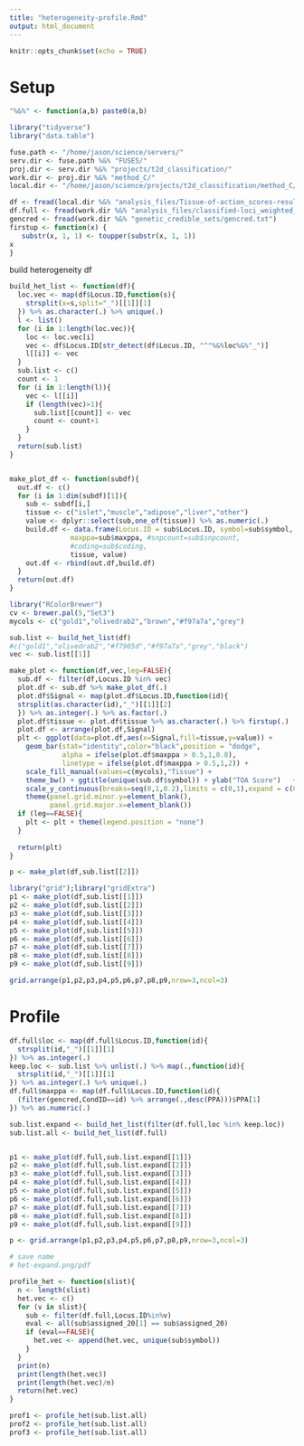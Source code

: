 ```yaml
---
title: "heterogeneity-profile.Rmd"
output: html_document
---
```


```r
knitr::opts_chunk$set(echo = TRUE)
```

# Setup

```r

"%&%" <- function(a,b) paste0(a,b)

library("tidyverse")
library("data.table")

fuse.path <- "/home/jason/science/servers/"
serv.dir <- fuse.path %&% "FUSE5/"
proj.dir <- serv.dir %&% "projects/t2d_classification/"
work.dir <- proj.dir %&% "method_C/"
local.dir <- "/home/jason/science/projects/t2d_classification/method_C/"

df <- fread(local.dir %&% "analysis_files/Tissue-of-action_scores-results-maxppa50_weighted.csv")
df.full <- fread(work.dir %&% "analysis_files/classified-loci_weighted_renamed.txt")
gencred <- fread(work.dir %&% "genetic_credible_sets/gencred.txt")
firstup <- function(x) {
   substr(x, 1, 1) <- toupper(substr(x, 1, 1))
x
}

```


build heterogeneity df 

```r

build_het_list <- function(df){
  loc.vec <- map(df$Locus.ID,function(s){
    strsplit(x=s,split="_")[[1]][1]
  }) %>% as.character(.) %>% unique(.)
  l <- list()
  for (i in 1:length(loc.vec)){
    loc <- loc.vec[i]
    vec <- df$Locus.ID[str_detect(df$Locus.ID, "^"%&%loc%&%"_")]
    l[[i]] <- vec
  }
  sub.list <- c()
  count <- 1 
  for (i in 1:length(l)){
    vec <- l[[i]]
    if (length(vec)>1){
      sub.list[[count]] <- vec
      count <- count+1
    }
  }
  return(sub.list)
}


make_plot_df <- function(subdf){
  out.df <- c()
  for (i in 1:dim(subdf)[1]){
    sub <- subdf[i,]
    tissue <- c("islet","muscle","adipose","liver","other")
    value <- dplyr::select(sub,one_of(tissue)) %>% as.numeric(.)
    build.df <- data.frame(Locus.ID = sub$Locus.ID, symbol=sub$symbol, 
               maxppa=sub$maxppa, #snpcount=sub$snpcount,
               #coding=sub$coding,
               tissue, value)
    out.df <- rbind(out.df,build.df)
  }
  return(out.df)
}

```



```r

library("RColorBrewer")
cv <- brewer.pal(5,"Set3")
mycols <- c("gold1","olivedrab2","brown","#f97a7a","grey")

sub.list <- build_het_list(df)
#c("gold1","olivedrab2","#f7905d","#f97a7a","grey","black")
vec <- sub.list[[1]]

make_plot <- function(df,vec,leg=FALSE){
  sub.df <- filter(df,Locus.ID %in% vec)
  plot.df <- sub.df %>% make_plot_df(.)
  plot.df$Signal <- map(plot.df$Locus.ID,function(id){
  strsplit(as.character(id),"_")[[1]][2]  
  }) %>% as.integer(.) %>% as.factor(.)
  plot.df$tissue <- plot.df$tissue %>% as.character(.) %>% firstup(.)
  plot.df <- arrange(plot.df,Signal)
  plt <- ggplot(data=plot.df,aes(x=Signal,fill=tissue,y=value)) + 
    geom_bar(stat="identity",color="black",position = "dodge",
             alpha = ifelse(plot.df$maxppa > 0.5,1,0.8),
             linetype = ifelse(plot.df$maxppa > 0.5,1,2)) +
    scale_fill_manual(values=c(mycols),"Tissue") + 
    theme_bw() + ggtitle(unique(sub.df$symbol)) + ylab("TOA Score")   + xlab("Signal") + 
    scale_y_continuous(breaks=seq(0,1,0.2),limits = c(0,1),expand = c(0,0)) + 
    theme(panel.grid.minor.y=element_blank(),
          panel.grid.major.x=element_blank())
  if (leg==FALSE){
    plt <- plt + theme(legend.position = "none")
  } 
  
  return(plt)
}
```



```r

p <- make_plot(df,sub.list[[2]])

```



```r

library("grid");library("gridExtra")
p1 <- make_plot(df,sub.list[[1]])
p2 <- make_plot(df,sub.list[[2]])
p3 <- make_plot(df,sub.list[[3]])
p4 <- make_plot(df,sub.list[[4]])
p5 <- make_plot(df,sub.list[[5]])
p6 <- make_plot(df,sub.list[[6]])
p7 <- make_plot(df,sub.list[[7]])
p8 <- make_plot(df,sub.list[[8]])
p9 <- make_plot(df,sub.list[[9]])

grid.arrange(p1,p2,p3,p4,p5,p6,p7,p8,p9,nrow=3,ncol=3)

```


# Profile 

```r

df.full$loc <- map(df.full$Locus.ID,function(id){
  strsplit(id,"_")[[1]][1]
}) %>% as.integer(.)
keep.loc <- sub.list %>% unlist(.) %>% map(.,function(id){
  strsplit(id,"_")[[1]][1]
}) %>% as.integer(.) %>% unique(.) 
df.full$maxppa <- map(df.full$Locus.ID,function(id){
  (filter(gencred,CondID==id) %>% arrange(.,desc(PPA)))$PPA[1]
}) %>% as.numeric(.)

sub.list.expand <- build_het_list(filter(df.full,loc %in% keep.loc))
sub.list.all <- build_het_list(df.full)


p1 <- make_plot(df.full,sub.list.expand[[1]])
p2 <- make_plot(df.full,sub.list.expand[[2]])
p3 <- make_plot(df.full,sub.list.expand[[3]])
p4 <- make_plot(df.full,sub.list.expand[[4]])
p5 <- make_plot(df.full,sub.list.expand[[5]])
p6 <- make_plot(df.full,sub.list.expand[[6]])
p7 <- make_plot(df.full,sub.list.expand[[7]])
p8 <- make_plot(df.full,sub.list.expand[[8]])
p9 <- make_plot(df.full,sub.list.expand[[9]])

p <- grid.arrange(p1,p2,p3,p4,p5,p6,p7,p8,p9,nrow=3,ncol=3)

# save name 
# het-expand.png/pdf 

```


```r


profile_het <- function(slist){
  n <- length(slist)
  het.vec <- c()
  for (v in slist){
    sub <- filter(df.full,Locus.ID%in%v)
    eval <- all(sub$assigned_20[1] == sub$assigned_20) 
    if (eval==FALSE){
      het.vec <- append(het.vec, unique(sub$symbol))
    }
  }
  print(n)
  print(length(het.vec))
  print(length(het.vec)/n)
  return(het.vec)
}


```


```r

prof1 <- profile_het(sub.list.all)
prof2 <- profile_het(sub.list.all)
prof3 <- profile_het(sub.list.all)

```



